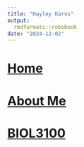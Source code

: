 ```yaml
---
title: "Hayley Karns"
output:
  rmdformats::robobook
date: "2024-12-02"
---
```




# [Home](https://hayleykarns.github.io/)

# [About Me](https://hayleykarns.github.io/AboutMe/)

# [BIOL3100](https://hayleykarns.github.io/BIOL3100/)

```r

```

